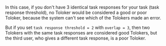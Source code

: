 <Cut title="How does counting work if I set `overlap = 3` in the pool and `task response threshold = 3` in the majority vote?">

In this case, if you don't have 3 identical task responses for your task (task response threshold), no Toloker would be considered a good or poor Toloker, because the system can't see which of the Tolokers made an error.

But if you set `task response threshold = 2` with `overlap = 3`, then two Tolokers with the same task responses are considered good Tolokers, but the third user, who gives a different task response, is a poor Toloker.

</Cut>